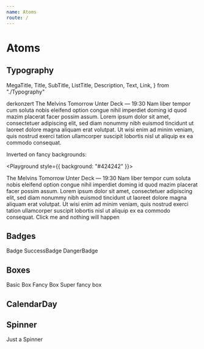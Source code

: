 ```yaml
---
name: Atoms
route: /
---
```



# Atoms

## Typography

  MegaTitle,
  Title,
  SubTitle,
  ListTitle,
  Description,
  Text,
  Link,
} from "./Typography"

<Playground>
  <MegaTitle>derkonzert</MegaTitle>
  <Title>Uncle Acid and the Deadbeats</Title>
  <SubTitle>The Melvins</SubTitle>
  <ListTitle>Tomorrow</ListTitle>
  <Description>Unter Deck — 19:30</Description>
  <Text>
    Nam liber tempor cum soluta nobis eleifend option congue nihil imperdiet
    doming id quod mazim placerat facer possim assum. Lorem ipsum dolor sit
    amet, consectetuer adipiscing elit, sed diam nonummy nibh euismod tincidunt
    ut laoreet dolore magna aliquam erat volutpat. Ut wisi enim ad minim veniam,
    quis nostrud exerci tation ullamcorper suscipit lobortis nisl ut aliquip ex
    ea commodo consequat.
  </Text>
</Playground>

Inverted on fancy backgrounds:

<Playground style={{ background: "#424242" }}>
  <Title inverted>Uncle Acid and the Deadbeats</Title>
  <SubTitle inverted>The Melvins</SubTitle>
  <ListTitle inverted>Tomorrow</ListTitle>
  <Description inverted>Unter Deck — 19:30</Description>
  <Text inverted>
    Nam liber tempor cum soluta nobis eleifend option congue nihil imperdiet
    doming id quod mazim placerat facer possim assum. Lorem ipsum dolor sit
    amet, consectetuer adipiscing elit, sed diam nonummy nibh euismod tincidunt
    ut laoreet dolore magna aliquam erat volutpat. Ut wisi enim ad minim veniam,
    quis nostrud exerci tation ullamcorper suscipit lobortis nisl ut aliquip ex
    ea commodo consequat.
  </Text>
  <Link inverted>Click me and nothing will happen</Link>
</Playground>

## Badges


<Playground>
  <Badge>Badge</Badge>
  <SuccessBadge>SuccessBadge</SuccessBadge>
  <DangerBadge>DangerBadge</DangerBadge>
</Playground>

## Boxes


<Playground>
  <Box>Basic Box</Box>
  <FancyBox>Fancy Box</FancyBox>
  <SuperFancyBox>Super fancy box</SuperFancyBox>
</Playground>

## CalendarDay


<Playground>
  <CalendarDay day={2} dayName="Fr" />
</Playground>

## Spinner


<Playground>
  <Spinner /> Just a Spinner
</Playground>
